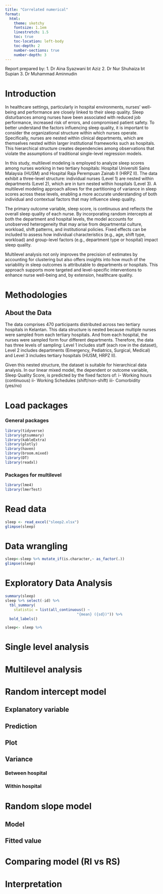 ---
title: "Correlated numerical"
format:
  html:
    theme: sketchy
    fontsize: 1.1em
    linestretch: 1.5
    toc: true
    toc-location: left-body
    toc-depth: 2
    number-sections: true
    number-depth: 3
---

Report prepared by: 
1. Dr Aina Syazwani bt Aziz 
2. Dr Nur Shuhaiza bt Supian
3. Dr Muhammad Aminnudin

# Introduction

In healthcare settings, particularly in hospital environments, nurses' well-being and performance are closely linked to their sleep quality. Sleep disturbances among nurses have been associated with reduced job performance, increased risk of errors, and compromised patient safety. To better understand the factors influencing sleep quality, it is important to consider the organizational structure within which nurses operate. Specifically, nurses are nested within clinical departments, which are themselves nested within larger institutional frameworks such as hospitals. This hierarchical structure creates dependencies among observations that violate the assumptions of traditional single-level regression models.

In this study, multilevel modeling is employed to analyze sleep scores among nurses working in two tertiary hospitals: Hospital Universiti Sains Malaysia (HUSM) and Hospital Raja Perempuan Zainab II (HRPZ II). The data exhibit a three-level structure: individual nurses (Level 1) are nested within departments (Level 2), which are in turn nested within hospitals (Level 3). A multilevel modeling approach allows for the partitioning of variance in sleep scores across these levels, enabling a more accurate understanding of both individual and contextual factors that may influence sleep quality.

The primary outcome variable, sleep score, is continuous and reflects the overall sleep quality of each nurse. By incorporating random intercepts at both the department and hospital levels, the model accounts for unobserved heterogeneity that may arise from departmental culture, workload, shift patterns, and institutional policies. Fixed effects can be included to assess how individual characteristics (e.g., age, shift type, workload) and group-level factors (e.g., department type or hospital) impact sleep quality.

Multilevel analysis not only improves the precision of estimates by accounting for clustering but also offers insights into how much of the variability in sleep outcomes is attributable to departments or hospitals. This approach supports more targeted and level-specific interventions to enhance nurse well-being and, by extension, healthcare quality.

# Methodologies
## About the Data
The data comprises 470 participants distributed across two tertiary hospitals in Kelantan. This data structure is nested because multiple nurses were sampled from each tertiary hospitals. And from each hospital, the nurses were sampled form four different departments. Therefore, the data has three levels of sampling: Level 1 includes staff (each row in the dataset), Level 2 includes departments (Emergency, Pediatrics, Surgical, Medical) and Level 3 includes tertiary hospitals (HUSM, HRPZ II).


Given this nested structure, the dataset is suitable for hierarchical data analysis. In our linear mixed model, the dependent or outcome variable, Sleep Quality Score, is predicted by the fixed factors of: 
i-	Working hours (continuous)
ii-	Working Schedules (shift/non-shift)
iii-	Comorbidity (yes/no)

# Load packages

### General packages
```{r}
library(tidyverse)
library(gtsummary)
library(kableExtra)
library(plotly)
library(haven)
library(broom.mixed)
library(DT)
library(readxl)
```

### Packages for multilevel
```{r}
library(lme4)
library(lmerTest)
```

# Read data
```{r}
sleep <- read_excel("sleep2.xlsx")
glimpse(sleep)
```

# Data wrangling
```{r}
sleep<-sleep %>% mutate_if(is.character,~ as_factor(.))
glimpse(sleep)
```
# Exploratory Data Analysis
```{r}
summary(sleep)
sleep %>% select(-id) %>% 
  tbl_summary(
    statistic = list(all_continuous() ~
                                 "{mean} ({sd})")) %>% 
  bold_labels()

```

```{r}
sleep<- sleep %>% 
```


# Single level analysis

# Multilevel analysis

# Random intercept model

## Explanatory variable

## Prediction

## Plot

## Variance

### Between hospital

### Within hospital

# Random slope model

## Model

## Fitted value

# Comparing model (RI vs RS)

# Interpretation
